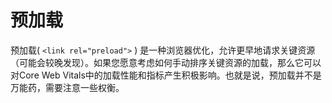# 预加载

预加载( `<link rel="preload">` ) 是一种浏览器优化，允许更早地请求关键资源（可能会较晚发现）。如果您愿意考虑如何手动排序关键资源的加载，那么它可以对Core Web Vitals中的加载性能和指标产生积极影响。也就是说，预加载并不是万能药，需要注意一些权衡。